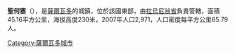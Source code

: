 '''聖何塞'''（{{lang-es|San José}}），是[[薩爾瓦多|薩爾瓦多]]的城鎮，位於該國東部，由[[拉烏尼翁省_(薩爾瓦多)|拉烏尼翁省]]負責管轄，面積45.16平方公里，海拔高度230米，2007年人口2,971，人口密度每平方公里65.79人。

{{Coord|13|25|N|87|59|W|display=title}}

{{ElSalvador-geo-stub}}
[[Category:薩爾瓦多城市|Category:薩爾瓦多城市]]